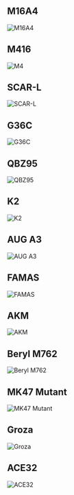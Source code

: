 ## M16A4

![M16A4](/img/weapons/main/Item_Weapon_M16A4_C_h.png)

## M416

![M4](/img/weapons/main/Item_Weapon_HK416_C_h.png)

## SCAR-L

![SCAR-L](/img/weapons/main/Item_Weapon_SCAR-L_C_h.png)

## G36C

![G36C](/img/weapons/main/Item_Weapon_G36C_C_h.png)

## QBZ95

![QBZ95](/img/weapons/main/Item_Weapon_QBZ95_C_h.png)

## K2

![K2](/img/weapons/main/Item_Weapon_K2_C_h.png)

## AUG A3

![AUG A3](/img/weapons/main/Item_Weapon_AUG_C_h.png)

## FAMAS

![FAMAS](/img/weapons/main/Item_Weapon_FAMASG2_C_h.png)

## AKM

![AKM](/img/weapons/main/Item_Weapon_AK47_C_h.png)

## Beryl M762

![Beryl M762](/img/weapons/main/Item_Weapon_BerylM762_C_h.png)

## MK47 Mutant

![MK47 Mutant](/img/weapons/main/Item_Weapon_Mk47Mutant_C_h.png)

## Groza

![Groza](/img/weapons/main/Item_Weapon_GROZA_C_h.png)

## ACE32

![ACE32](/img/weapons/main/Item_Weapon_ACE32_C_h.png)